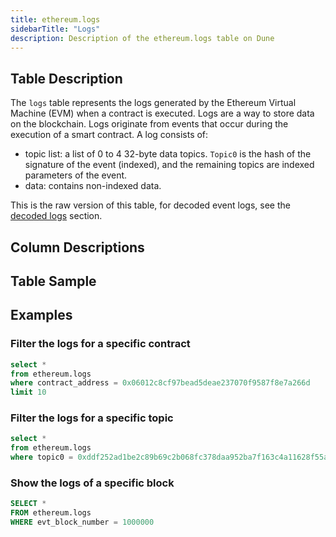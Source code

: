 ```yaml
---
title: ethereum.logs
sidebarTitle: "Logs"
description: Description of the ethereum.logs table on Dune
---
```

## Table Description

The `logs` table represents the logs generated by the Ethereum Virtual Machine (EVM) when a contract is executed. Logs are a way to store data on the blockchain. Logs originate from events that occur during the execution of a smart contract. A log consists of: 
- topic list: a list of 0 to 4 32-byte data topics. `Topic0` is the hash of the signature of the event (indexed), and the remaining topics are indexed parameters of the event.
- data: contains non-indexed data.

This is the raw version of this table, for decoded event logs, see the [decoded logs](/data-catalog/evm/ethereum/decoded/event-logs) section. 

## Column Descriptions


<ColumnDescriptions tableSchema="ethereum" tableName="logs" />

## Table Sample


<TableSample tableSchema="ethereum" tableName="logs" />

## Examples

### Filter the logs for a specific contract

```sql
select *
from ethereum.logs
where contract_address = 0x06012c8cf97bead5deae237070f9587f8e7a266d
limit 10
```

### Filter the logs for a specific topic

```sql
select *
from ethereum.logs
where topic0 = 0xddf252ad1be2c89b69c2b068fc378daa952ba7f163c4a11628f55a4df523b3ef

```
### Show the logs of a specific block

```sql
SELECT *
FROM ethereum.logs
WHERE evt_block_number = 1000000
```